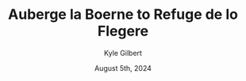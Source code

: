 ---
author: Kyle Gilbert
date: August 5th, 2024
id: Olr8yrflk8
parent: bQZ6JTM4hJ
route: tour-du-mont-blanc-2024/16680239829
gain: 3388
loss: 1812
miles: 5.67
time: 3,45
categories: stage,alps
title: Auberge la Boerne to Refuge de lo Flegere
readOnly: true
---